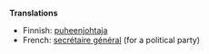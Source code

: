 '''Translations'''

*Finnish: [[puheenjohtaja]]
*French: [[secrétaire général]] (for a political party)